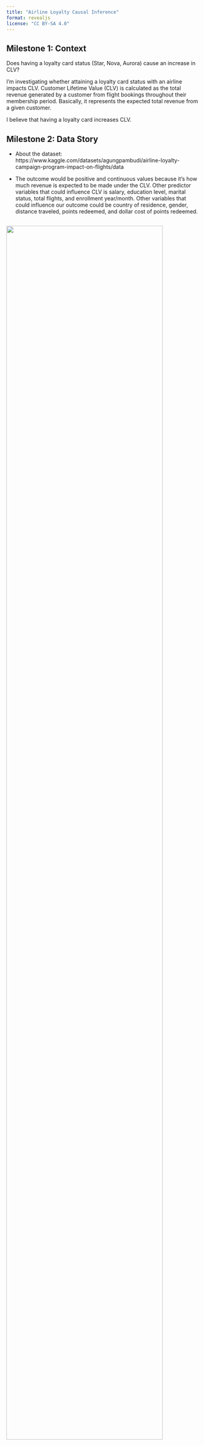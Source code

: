 ```yaml
---
title: "Airline Loyalty Causal Inference"
format: revealjs
license: "CC BY-SA 4.0"
---
```


## Milestone 1: Context
Does having a loyalty card status (Star, Nova, Aurora) cause an increase in CLV?

I'm investigating whether attaining a loyalty card status with an airline impacts CLV. Customer Lifetime Value (CLV) is calculated as the total revenue generated by a customer from flight bookings throughout their membership period. Basically, it represents the expected total revenue from a given customer.

I believe that having a loyalty card increases CLV.

## Milestone 2: Data Story

- About the dataset: https://www.kaggle.com/datasets/agungpambudi/airline-loyalty-campaign-program-impact-on-flights/data

- The outcome would be positive and continuous values because it’s how much revenue is expected to be made under the CLV. Other predictor variables that could influence CLV is salary, education level, marital status, total flights, and enrollment year/month. Other variables that could influence our outcome could be country of residence, gender, distance traveled, points redeemed, and dollar cost of points redeemed.

##

![](datascreenshot.png){width=90%}

## Milestone 3: DAG

![](DAG_CLV.jpg){width=100%}

## Milestone 4: Identification Strategy

- There were a total of 23 different paths (irrespective of arrow directionality) from Loyalty Card Status to CLV.

- Identified backdoor paths and created adjustment set.

- In order to do causal inference, my model will need to include: Loyalty Card Status, CLV, Income, Travel Frequency, Company Marketing Strategy, and Customer Engagement. (These last 4 will need to be conditioned on.)

## Milestone 5: Simulate Data and Recover Parameters

- Step 1: Import needed libraries.

- Step 2: Define variables and set them equal to a value.

- Step 3: Simulate predictors randomly using uniform distributions. Use predictors and parameter values to simulate the outcome in multiple linear regression format.

- Step 4: Create and train the linear regression model.

- Step 5: Have you recovered the parameters?

Next slide has code & results

## Parameters I set matched what I got back

![](parameters.png){width=100%}

## Milestone 6: EDA

![](Bar_CLV.png){width=100%}

##

![](Bar_Enr_Type.png){width=100%}

##

![](Bar_Graph_of_Loyalty_Types.png){width=100%}

##

![](Hist_Salary.png){width=100%}

## Milestone 7: Estimate Causal Effects

What my code does:

- Defines a Bayesian regression model where CLV is predicted using the generated features.

- Uses normal priors for the intercept and regression coefficients.

- Uses a half-normal prior for the noise (sigma).

- Estimates the posterior distribution of model parameters using MCMC sampling.

- Summarizes the posterior distributions of parameters and plots the marginal posterior distributions.

## 
![](results_from_trial.png){width=100%}

## 
Causality:

This code does not estimate causal effects directly. This is a Bayesian regression model, but it only captures associations, not causal effects.

How do I estimate causal effect? I think I'm confused on milestone 7.